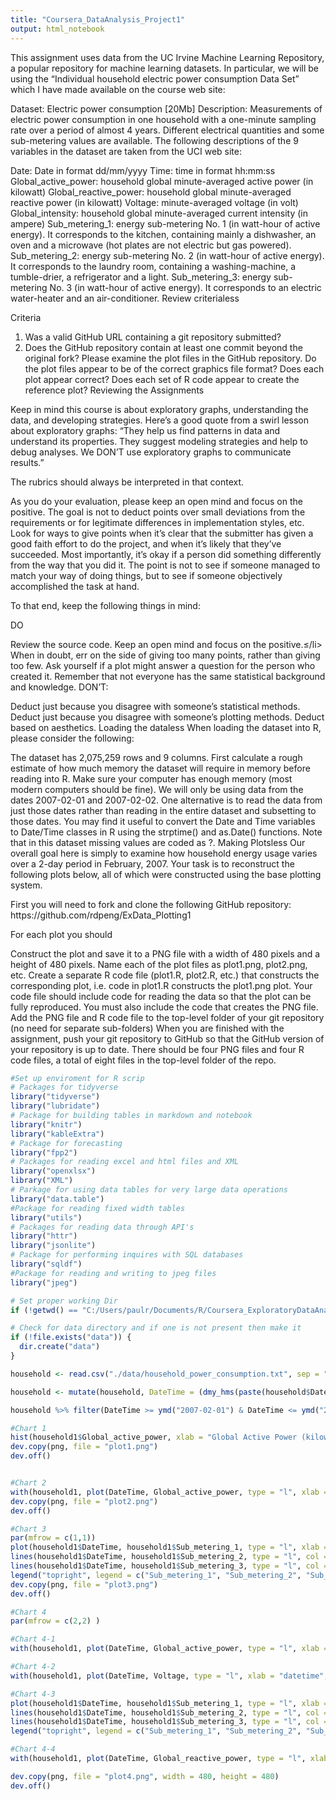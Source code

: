 ```yaml
---
title: "Coursera_DataAnalysis_Project1"
output: html_notebook
---
```


This assignment uses data from the UC Irvine Machine Learning Repository, a popular repository for machine learning datasets. In particular, we will be using the “Individual household electric power consumption Data Set” which I have made available on the course web site:

Dataset: Electric power consumption [20Mb]
Description: Measurements of electric power consumption in one household with a one-minute sampling rate over a period of almost 4 years. Different electrical quantities and some sub-metering values are available.
The following descriptions of the 9 variables in the dataset are taken from the UCI web site:

Date: Date in format dd/mm/yyyy
Time: time in format hh:mm:ss
Global_active_power: household global minute-averaged active power (in kilowatt)
Global_reactive_power: household global minute-averaged reactive power (in kilowatt)
Voltage: minute-averaged voltage (in volt)
Global_intensity: household global minute-averaged current intensity (in ampere)
Sub_metering_1: energy sub-metering No. 1 (in watt-hour of active energy). It corresponds to the kitchen, containing mainly a dishwasher, an oven and a microwave (hot plates are not electric but gas powered).
Sub_metering_2: energy sub-metering No. 2 (in watt-hour of active energy). It corresponds to the laundry room, containing a washing-machine, a tumble-drier, a refrigerator and a light.
Sub_metering_3: energy sub-metering No. 3 (in watt-hour of active energy). It corresponds to an electric water-heater and an air-conditioner.
Review criterialess 

Criteria

1.  Was a valid GitHub URL containing a git repository submitted?
2. Does the GitHub repository contain at least one commit beyond the original fork?
Please examine the plot files in the GitHub repository. Do the plot files appear to be of the correct graphics file format?
Does each plot appear correct?
Does each set of R code appear to create the reference plot?
Reviewing the Assignments

Keep in mind this course is about exploratory graphs, understanding the data, and developing strategies. Here's a good quote from a swirl lesson about exploratory graphs: "They help us find patterns in data and understand its properties. They suggest modeling strategies and help to debug analyses. We DON'T use exploratory graphs to communicate results."

The rubrics should always be interpreted in that context.

As you do your evaluation, please keep an open mind and focus on the positive. The goal is not to deduct points over small deviations from the requirements or for legitimate differences in implementation styles, etc. Look for ways to give points when it's clear that the submitter has given a good faith effort to do the project, and when it's likely that they've succeeded. Most importantly, it's okay if a person did something differently from the way that you did it. The point is not to see if someone managed to match your way of doing things, but to see if someone objectively accomplished the task at hand.

To that end, keep the following things in mind:

DO

Review the source code.
Keep an open mind and focus on the positive.≤/li>
When in doubt, err on the side of giving too many points, rather than giving too few.
Ask yourself if a plot might answer a question for the person who created it.
Remember that not everyone has the same statistical background and knowledge.
DON'T:

Deduct just because you disagree with someone's statistical methods.
Deduct just because you disagree with someone's plotting methods.
Deduct based on aesthetics.
Loading the dataless 
When loading the dataset into R, please consider the following:

The dataset has 2,075,259 rows and 9 columns. First calculate a rough estimate of how much memory the dataset will require in memory before reading into R. Make sure your computer has enough memory (most modern computers should be fine).
We will only be using data from the dates 2007-02-01 and 2007-02-02. One alternative is to read the data from just those dates rather than reading in the entire dataset and subsetting to those dates.
You may find it useful to convert the Date and Time variables to Date/Time classes in R using the \color{red}{\verb|strptime()|}strptime()  and \color{red}{\verb|as.Date()|}as.Date() functions.
Note that in this dataset missing values are coded as \color{red}{\verb|?|}?.
Making Plotsless 
Our overall goal here is simply to examine how household energy usage varies over a 2-day period in February, 2007. Your task is to reconstruct the following plots below, all of which were constructed using the base plotting system.

First you will need to fork and clone the following GitHub repository: https://github.com/rdpeng/ExData_Plotting1

For each plot you should

Construct the plot and save it to a PNG file with a width of 480 pixels and a height of 480 pixels.
Name each of the plot files as \color{red}{\verb|plot1.png|}plot1.png, \color{red}{\verb|plot2.png|}plot2.png, etc.
Create a separate R code file (\color{red}{\verb|plot1.R|}plot1.R, \color{red}{\verb|plot2.R|}plot2.R, etc.) that constructs the corresponding plot, i.e. code in \color{red}{\verb|plot1.R|}plot1.R constructs the \color{red}{\verb|plot1.png|}plot1.png plot. Your code file should include code for reading the data so that the plot can be fully reproduced. You must also include the code that creates the PNG file.
Add the PNG file and R code file to the top-level folder of your git repository (no need for separate sub-folders)
When you are finished with the assignment, push your git repository to GitHub so that the GitHub version of your repository is up to date. There should be four PNG files and four R code files, a total of eight files in the top-level folder of the repo.

```r
#Set up enviroment for R scrip  
# Packages for tidyverse 
library("tidyverse")
library("lubridate")
# Package for building tables in markdown and notebook 
library("knitr")
library("kableExtra") 
# Package for forecasting
library("fpp2")
# Packages for reading excel and html files and XML
library("openxlsx")
library("XML")
# Parkage for using data tables for very large data operations
library("data.table")
#Package for reading fixed width tables
library("utils")
# Packages for reading data through API's 
library("httr")
library("jsonlite")
# Package for performing inquires with SQL databases 
library("sqldf")
#Package for reading and writing to jpeg files
library("jpeg")

# Set proper working Dir
if (!getwd() == "C:/Users/paulr/Documents/R/Coursera_ExploratoryDataAnalysis/ExData_Plotting1") {setwd("C:/Users/paulr/Documents/R/Coursera_ExploratoryDataAnalysis/ExData_Plotting1")}

# Check for data directory and if one is not present then make it
if (!file.exists("data")) {
  dir.create("data")
}

```

```r


household <- read.csv("./data/household_power_consumption.txt", sep = ";", header = TRUE, na.strings = "?", colClasses = c("character", "character", rep("numeric", 7)))

household <- mutate(household, DateTime = (dmy_hms(paste(household$Date , household$Time, sep = '_'))))

household %>% filter(DateTime >= ymd("2007-02-01") & DateTime <= ymd("2007-02-03")) %>% select(-Date, -Time) %>% select(8,1,2,3,4,5,6,7) -> household1

#Chart 1 
hist(household1$Global_active_power, xlab = "Global Active Power (kilowatts)", ylab = "Frequency", main = "Global Active Power", col = "red", breaks = 11)
dev.copy(png, file = "plot1.png")
dev.off()


#Chart 2
with(household1, plot(DateTime, Global_active_power, type = "l", xlab = "",  ylab = "Global Active Power (killowatts)"))
dev.copy(png, file = "plot2.png")
dev.off()

#Chart 3
par(mfrow = c(1,1))
plot(household1$DateTime, household1$Sub_metering_1, type = "l", xlab = "",  ylab = "Energy sub metering")
lines(household1$DateTime, household1$Sub_metering_2, type = "l", col = "red" )
lines(household1$DateTime, household1$Sub_metering_3, type = "l", col = "blue" )
legend("topright", legend = c("Sub_metering_1", "Sub_metering_2", "Sub_metering_3"), col = c("black", "red", "blue"), lty = 1, cex = 0.75)
dev.copy(png, file = "plot3.png")
dev.off()

#Chart 4
par(mfrow = c(2,2) )

#Chart 4-1
with(household1, plot(DateTime, Global_active_power, type = "l", xlab = "",  ylab = "Global Active Power (killowatts)"))

#Chart 4-2
with(household1, plot(DateTime, Voltage, type = "l", xlab = "datetime",  ylab = "Voltage"))

#Chart 4-3
plot(household1$DateTime, household1$Sub_metering_1, type = "l", xlab = "",  ylab = "Energy sub metering")
lines(household1$DateTime, household1$Sub_metering_2, type = "l", col = "red" )
lines(household1$DateTime, household1$Sub_metering_3, type = "l", col = "blue" )
legend("topright", legend = c("Sub_metering_1", "Sub_metering_2", "Sub_metering_3"), col = c("black", "red", "blue"), lty = 1, cex = 0.5)

#Chart 4-4
with(household1, plot(DateTime, Global_reactive_power, type = "l", xlab = "datetime"))

dev.copy(png, file = "plot4.png", width = 480, height = 480)
dev.off()


```

